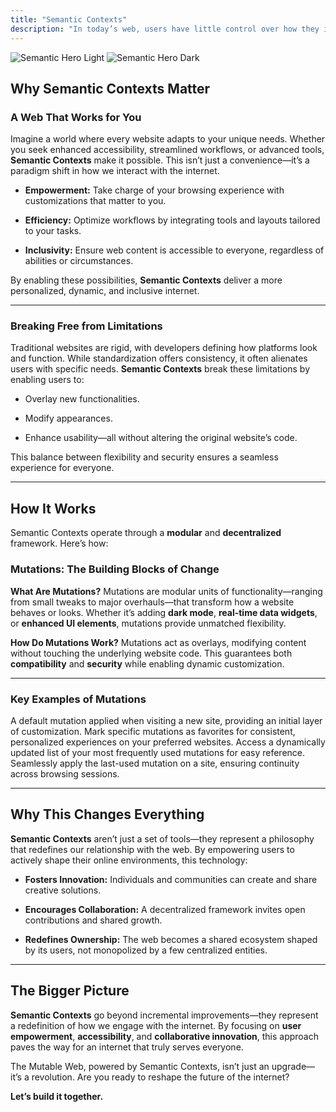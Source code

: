 ```yaml
---
title: "Semantic Contexts"
description: "In today’s web, users have little control over how they interact with content. Websites dictate their design, functionality, and even the policies that govern user interactions. But what if the web could be molded to your preferences? That’s the power of Semantic Contexts within the Mutable Web—a revolutionary approach that shifts control from centralized entities to individual users and communities."
---
```


<img alt="Semantic Hero Light" class="block dark:hidden" src="/images/semantic-contexts-light.png" />

<img alt="Semantic Hero Dark" class="hidden dark:block" src="/images/semantic-contexts-dark.png" />

## Why Semantic Contexts Matter

### A Web That Works for You

Imagine a world where every website adapts to your unique needs. Whether you seek enhanced accessibility, streamlined workflows, or advanced tools, **Semantic Contexts** make it possible. This isn’t just a convenience—it’s a paradigm shift in how we interact with the internet.

* **Empowerment:** Take charge of your browsing experience with customizations that matter to you.

* **Efficiency:** Optimize workflows by integrating tools and layouts tailored to your tasks.

* **Inclusivity:** Ensure web content is accessible to everyone, regardless of abilities or circumstances.

By enabling these possibilities, **Semantic Contexts** deliver a more personalized, dynamic, and inclusive internet.

***

### Breaking Free from Limitations

Traditional websites are rigid, with developers defining how platforms look and function. While standardization offers consistency, it often alienates users with specific needs. **Semantic Contexts** break these limitations by enabling users to:

* Overlay new functionalities.

* Modify appearances.

* Enhance usability—all without altering the original website’s code.

This balance between flexibility and security ensures a seamless experience for everyone.

***

## How It Works

Semantic Contexts operate through a **modular** and **decentralized** framework. Here’s how:

### Mutations: The Building Blocks of Change

**What Are Mutations?**
Mutations are modular units of functionality—ranging from small tweaks to major overhauls—that transform how a website behaves or looks. Whether it’s adding **dark mode**, **real-time data widgets**, or **enhanced UI elements**, mutations provide unmatched flexibility.

**How Do Mutations Work?**
Mutations act as overlays, modifying content without touching the underlying website code. This guarantees both **compatibility** and **security** while enabling dynamic customization.

***

### Key Examples of Mutations

<CardGroup cols={2}>
  <Card title="Welcome Mutation" icon="handshake">
    A default mutation applied when visiting a new site, providing an initial layer of customization.
  </Card>

  <Card title="Favorite Mutation" icon="star">
    Mark specific mutations as favorites for consistent, personalized experiences on your preferred websites.
  </Card>

  <Card title="Recent Mutations" icon="clock">
    Access a dynamically updated list of your most frequently used mutations for easy reference.
  </Card>

  <Card title="Current Mutation" icon="arrows-rotate">
    Seamlessly apply the last-used mutation on a site, ensuring continuity across browsing sessions.
  </Card>
</CardGroup>

***

## Why This Changes Everything

**Semantic Contexts** aren’t just a set of tools—they represent a philosophy that redefines our relationship with the web. By empowering users to actively shape their online environments, this technology:

* **Fosters Innovation:** Individuals and communities can create and share creative solutions.

* **Encourages Collaboration:** A decentralized framework invites open contributions and shared growth.

* **Redefines Ownership:** The web becomes a shared ecosystem shaped by its users, not monopolized by a few centralized entities.

***

## The Bigger Picture

**Semantic Contexts** go beyond incremental improvements—they represent a redefinition of how we engage with the internet. By focusing on **user empowerment**, **accessibility**, and **collaborative innovation**, this approach paves the way for an internet that truly serves everyone.

<Tip>
  The Mutable Web, powered by Semantic Contexts, isn’t just an upgrade—it’s a revolution. Are you ready to reshape the future of the internet?
</Tip>

**Let’s build it together.**